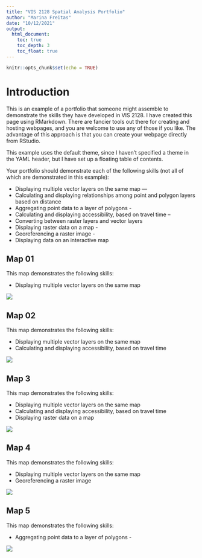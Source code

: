 ```yaml
---
title: "VIS 2128 Spatial Analysis Portfolio"
author: "Marina Freitas"
date: "10/12/2021"
output: 
  html_document:
    toc: true
    toc_depth: 3
    toc_float: true
---
```


```r
knitr::opts_chunk$set(echo = TRUE)
```
# Introduction
This is an example of a portfolio that someone might assemble to demonstrate the skills they have developed in VIS 2128. I have created this page using RMarkdown. There are fancier tools out there for creating and hosting webpages, and you are welcome to use any of those if you like. The advantage of this approach is that you can create your webpage directly from RStudio.

This example uses the default theme, since I haven't specified a theme in the YAML header, but I have set up a floating table of contents.

Your portfolio should demonstrate each of the following skills (not all of which are demonstrated in this example):

* Displaying multiple vector layers on the same map ---
* Calculating and displaying relationships among point and polygon layers based on distance  
* Aggregating point data to a layer of polygons - 
* Calculating and displaying accessibility, based on travel time -- 
* Converting between raster layers and vector layers
* Displaying raster data on a map -
* Georeferencing a raster image - 
* Displaying data on an interactive map

## Map 01
This map demonstrates the following skills: 

* Displaying multiple vector layers on the same map

[![](thumbnails/map1.png)](https://github.com/freitasmarina/spatialanalysis_portfolio/blob/main/fullsize/map1.pdf){target="_blank"}

## Map 02
This map demonstrates the following skills: 

* Displaying multiple vector layers on the same map
* Calculating and displaying accessibility, based on travel time

[![](thumbnails/map2.png)](https://github.com/freitasmarina/spatialanalysis_portfolio/blob/main/fullsize/map2.pdf){target="_blank"}

## Map 3
This map demonstrates the following skills: 

* Displaying multiple vector layers on the same map
* Calculating and displaying accessibility, based on travel time
* Displaying raster data on a map

[![](thumbnails/map3.png)](https://github.com/freitasmarina/spatialanalysis_portfolio/blob/main/fullsize/map3.pdf){target="_blank"}

## Map 4
This map demonstrates the following skills: 

* Displaying multiple vector layers on the same map
* Georeferencing a raster image

[![](thumbnails/map4.png)](https://github.com/freitasmarina/spatialanalysis_portfolio/blob/main/fullsize/map4.pdf){target="_blank"}

## Map 5
This map demonstrates the following skills: 

* Aggregating point data to a layer of polygons - 

[![](thumbnails/map5.png)](https://github.com/freitasmarina/spatialanalysis_portfolio/blob/main/fullsize/map5.pdf){target="_blank"}

